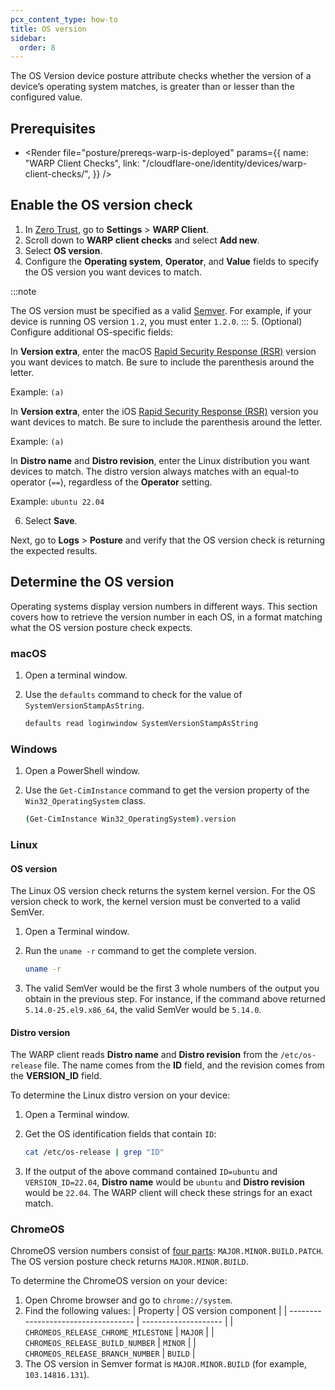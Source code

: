 ```yaml
---
pcx_content_type: how-to
title: OS version
sidebar:
  order: 8
---
```



The OS Version device posture attribute checks whether the version of a device’s operating system matches, is greater than or lesser than the configured value.

## Prerequisites

- <Render
  	file="posture/prereqs-warp-is-deployed"
  	params={{
  		name: "WARP Client Checks",
  		link: "/cloudflare-one/identity/devices/warp-client-checks/",
  	}}
  />

## Enable the OS version check

1. In [Zero Trust](https://one.dash.cloudflare.com), go to **Settings** > **WARP Client**.
2. Scroll down to **WARP client checks** and select **Add new**.
3. Select **OS version**.
4. Configure the **Operating system**, **Operator**, and **Value** fields to specify the OS version you want devices to match.

:::note

The OS version must be specified as a valid [Semver](https://semver.org/). For example, if your device is running OS version `1.2`, you must enter `1.2.0`.
:::
5\. (Optional) Configure additional OS-specific fields:

<Tabs> <TabItem label="macOS">

In **Version extra**, enter the macOS [Rapid Security Response (RSR)](https://support.apple.com/guide/deployment/rapid-security-responses-dep93ff7ea78/web) version you want devices to match. Be sure to include the parenthesis around the letter.

Example: `(a)`

</TabItem> <TabItem label="ios">

In **Version extra**, enter the iOS [Rapid Security Response (RSR)](https://support.apple.com/guide/deployment/rapid-security-responses-dep93ff7ea78/web) version you want devices to match. Be sure to include the parenthesis around the letter.

Example: `(a)`

</TabItem>

<TabItem label="Linux">

In **Distro name** and **Distro revision**, enter the Linux distribution you want devices to match. The distro version always matches with an equal-to operator (`==`), regardless of the **Operator** setting.

Example: `ubuntu 22.04`

</TabItem> </Tabs>

6. Select **Save**.

Next, go to **Logs** > **Posture** and verify that the OS version check is returning the expected results.

## Determine the OS version

Operating systems display version numbers in different ways. This section covers how to retrieve the version number in each OS, in a format matching what the OS version posture check expects.

### macOS

1. Open a terminal window.
2. Use the `defaults` command to check for the value of `SystemVersionStampAsString`.

   ```sh
   defaults read loginwindow SystemVersionStampAsString
   ```

### Windows

1. Open a PowerShell window.
2. Use the `Get-CimInstance` command to get the version property of the `Win32_OperatingSystem` class.

   ```bash
   (Get-CimInstance Win32_OperatingSystem).version
   ```

### Linux

#### OS version

The Linux OS version check returns the system kernel version. For the OS version check to work, the kernel version must be converted to a valid SemVer.

1. Open a Terminal window.

2. Run the `uname -r` command to get the complete version.

   ```sh
   uname -r
   ```

3. The valid SemVer would be the first 3 whole numbers of the output you obtain in the previous step. For instance, if the command above returned `5.14.0-25.el9.x86_64`, the valid SemVer would be `5.14.0`.

#### Distro version

The WARP client reads **Distro name** and **Distro revision** from the `/etc/os-release` file. The name comes from the **ID** field, and the revision comes from the **VERSION_ID** field.

To determine the Linux distro version on your device:

1. Open a Terminal window.

2. Get the OS identification fields that contain `ID`:

   ```sh
   cat /etc/os-release | grep "ID"
   ```

3. If the output of the above command contained `ID=ubuntu` and `VERSION_ID=22.04`, **Distro name** would be `ubuntu` and **Distro revision** would be `22.04`. The WARP client will check these strings for an exact match.

### ChromeOS

ChromeOS version numbers consist of [four parts](https://www.chromium.org/developers/version-numbers/): `MAJOR.MINOR.BUILD.PATCH`. The OS version posture check returns `MAJOR.MINOR.BUILD`.

To determine the ChromeOS version on your device:

1. Open Chrome browser and go to `chrome://system`.
2. Find the following values:
   | Property | OS version component |
   | ----------------------------------- | -------------------- |
   | `CHROMEOS_RELEASE_CHROME_MILESTONE` | `MAJOR` |
   | `CHROMEOS_RELEASE_BUILD_NUMBER` | `MINOR` |
   | `CHROMEOS_RELEASE_BRANCH_NUMBER` | `BUILD` |
3. The OS version in Semver format is `MAJOR.MINOR.BUILD` (for example, `103.14816.131`).
